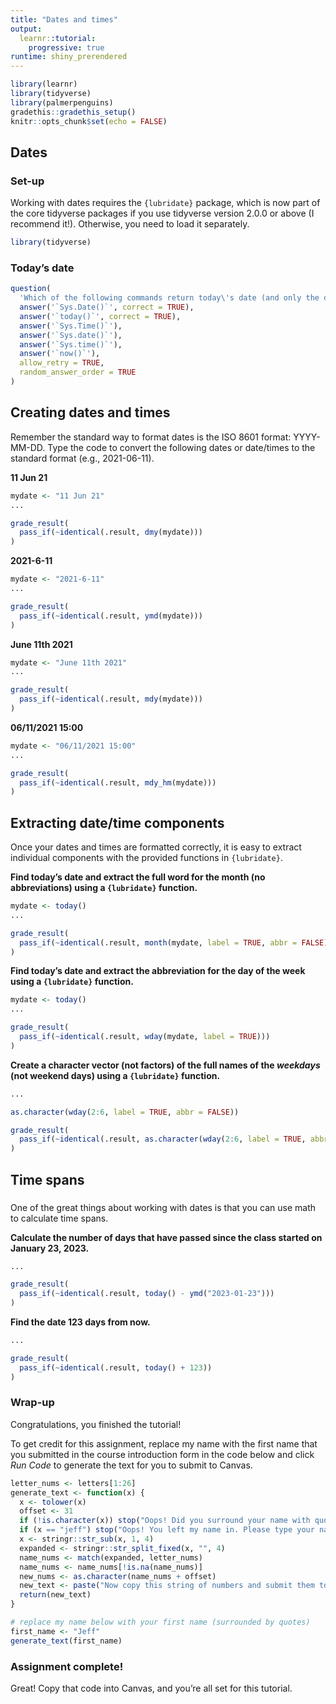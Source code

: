 ```yaml
---
title: "Dates and times"
output: 
  learnr::tutorial:
    progressive: true
runtime: shiny_prerendered
---
```


```r
library(learnr)
library(tidyverse)
library(palmerpenguins)
gradethis::gradethis_setup()
knitr::opts_chunk$set(echo = FALSE)
```


## Dates

### Set-up

Working with dates requires the `{lubridate}` package, which is now part of the core tidyverse packages if you use tidyverse version 2.0.0 or above (I recommend it!). Otherwise, you need to load it separately.

```r
library(tidyverse)
```

### Today's date

```r
question(
  'Which of the following commands return today\'s date (and only the date)?',
  answer('`Sys.Date()`', correct = TRUE),
  answer('`today()`', correct = TRUE),
  answer('`Sys.Time()`'),
  answer('`Sys.date()`'),
  answer('`Sys.time()`'),
  answer('`now()`'),
  allow_retry = TRUE,
  random_answer_order = TRUE
)
```

## Creating dates and times

Remember the standard way to format dates is the ISO 8601 format: YYYY-MM-DD. Type the code to convert the following dates or date/times to the standard format (e.g., 2021-06-11).

**11 Jun 21**
```r
mydate <- "11 Jun 21"
...
```
 
```r
grade_result(
  pass_if(~identical(.result, dmy(mydate)))
)
```

**2021-6-11**
```r
mydate <- "2021-6-11"
...
```
 
```r
grade_result(
  pass_if(~identical(.result, ymd(mydate)))
)
```

**June 11th 2021**
```r
mydate <- "June 11th 2021"
...
```
 
```r
grade_result(
  pass_if(~identical(.result, mdy(mydate)))
)
```

**06/11/2021 15:00**
```r
mydate <- "06/11/2021 15:00"
...
```
 
```r
grade_result(
  pass_if(~identical(.result, mdy_hm(mydate)))
)
```

## Extracting date/time components

Once your dates and times are formatted correctly, it is easy to extract individual components with the provided functions in `{lubridate}`.

**Find today's date and extract the full word for the month (no abbreviations) using a `{lubridate}` function.**
```r
mydate <- today()
...
```
 
```r
grade_result(
  pass_if(~identical(.result, month(mydate, label = TRUE, abbr = FALSE)))
)
```

**Find today's date and extract the abbreviation for the day of the week using a `{lubridate}` function.**
```r
mydate <- today()
...
```
 
```r
grade_result(
  pass_if(~identical(.result, wday(mydate, label = TRUE)))
)
```

**Create a character vector (not factors) of the full names of the _weekdays_ (not weekend days) using a `{lubridate}` function.**
```r
...
```
 
```r
as.character(wday(2:6, label = TRUE, abbr = FALSE))
```

```r
grade_result(
  pass_if(~identical(.result, as.character(wday(2:6, label = TRUE, abbr = FALSE))))
)
```

## Time spans

###

One of the great things about working with dates is that you can use math to calculate time spans.

**Calculate the number of days that have passed since the class started on January 23, 2023.**
```r
...
```
 
```r
grade_result(
  pass_if(~identical(.result, today() - ymd("2023-01-23")))
)
```

**Find the date 123 days from now.**
```r
...
```
 
```r
grade_result(
  pass_if(~identical(.result, today() + 123))
)
```

### 

### Wrap-up

Congratulations, you finished the tutorial!

To get credit for this assignment, replace my name with the first name that you submitted in the course introduction form in the code below and click *Run Code* to generate the text for you to submit to Canvas. 

```r
letter_nums <- letters[1:26]
generate_text <- function(x) {
  x <- tolower(x)
  offset <- 31
  if (!is.character(x)) stop("Oops! Did you surround your name with quotation marks?")
  if (x == "jeff") stop("Oops! You left my name in. Please type your name.")
  x <- stringr::str_sub(x, 1, 4)
  expanded <- stringr::str_split_fixed(x, "", 4)
  name_nums <- match(expanded, letter_nums)
  name_nums <- name_nums[!is.na(name_nums)]
  new_nums <- as.character(name_nums + offset)
  new_text <- paste("Now copy this string of numbers and submit them to Canvas:", stringr::str_c(new_nums, collapse = ""))
  return(new_text)
}
```

```r
# replace my name below with your first name (surrounded by quotes)
first_name <- "Jeff"
generate_text(first_name)
```

### Assignment complete!

Great! Copy that code into Canvas, and you're all set for this tutorial.
